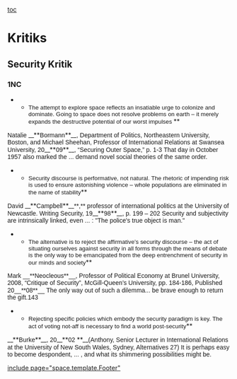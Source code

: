 [[toc]]
=Kritiks= 
==Security Kritik== 
===1NC=== 
**<span style="font-family: Arial; font-size: 10pt;">The attempt to explore space reflects an insatiable urge to colonize and dominate. Going to space does not resolve problems on earth – it merely expands the destructive potential of our worst impulses </span>**
<span style="font-family: Arial;">Natalie </span>__**<span style="font-family: Arial;">Bormann</span>**__<span style="font-family: Arial;">, Department of Politics, Northeastern University, Boston, and Michael Sheehan, Professor of International Relations at Swansea University, 20</span>__**<span style="font-family: Arial;">09</span>**__<span style="font-family: Arial;">, “Securing Outer Space,” p. 1-3</span>
<span style="font-family: Arial;">That day in October 1957 also marked the ... demand novel social theories of the same order.</span>

**<span style="font-family: Arial; font-size: 10pt;">Security discourse is performative, not natural. The rhetoric of impending risk is used to ensure astonishing violence – whole populations are eliminated in the name of stability</span>**
<span style="font-family: Arial;">David </span>__**<span style="font-family: Arial;">Campbell</span>**__<span style="font-family: Arial;">**,** professor of international politics at the University of Newcastle. Writing Security, 19</span>__**<span style="font-family: Arial;">98</span>**__<span style="font-family: Arial;">, p. 199 – 202</span>
<span style="font-family: Arial;">Security and subjectivity are intrinsically linked, even ... : "The police's true object is man."</span>

**<span style="font-family: Arial; font-size: 10pt;">The alternative is to reject the affirmative’s security discourse – the act of situating ourselves against security in all forms through the means of debate is the only way to be emancipated from the deep entrenchment of security in our minds and society</span>**
<span style="font-family: Arial;">Mark __**Neocleous**__, Professor of Political Economy at Brunel University, 2008, “Critique of Security”, McGill-Queen’s University, pp. 184-186, Published 20__**08**__</span>
<span style="font-family: Arial;">The only way out of such a dilemma... be brave enough to return the gift.143</span>

**<span style="font-family: Arial; font-size: 10pt;">Rejecting specific policies which embody the security paradigm is key. The act of voting not-aff is necessary to find a world post-security</span>**
__**<span style="font-family: Arial;">Burke</span>**__<span style="font-family: Arial;">, 20</span>__**<span style="font-family: Arial;">02 </span>**__<span style="font-family: Arial;">(Anthony, Senior Lecturer in International Relations at the University of New South Wales, Sydney, Alternatives 27)</span>
<span style="font-family: Arial;">It is perhaps easy to become despondent, ... , and what its shimmering possibilities might be.</span>

<span style="font-family: Arial;"> </span>

[[include page="space.template.Footer"]]